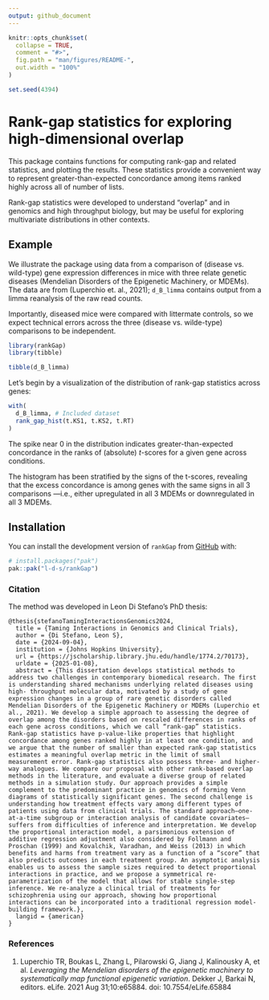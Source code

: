 ```yaml
---
output: github_document
---
```


<!-- README.md is generated from README.Rmd. Please edit that file -->

```r
knitr::opts_chunk$set(
  collapse = TRUE,
  comment = "#>",
  fig.path = "man/figures/README-",
  out.width = "100%"
)

set.seed(4394)
```

# Rank-gap statistics for exploring high-dimensional overlap

<!-- badges: start -->
<!-- badges: end -->

This package contains functions for computing rank-gap and related statistics,
and plotting the results. These statistics provide a convenient way to
represent greater-than-expected concordance among items ranked highly across
all of number of lists.

Rank-gap statistics were developed to understand "overlap" and in genomics and
high throughput biology, but may be useful for exploring multivariate
distributions in other contexts.


## Example

We illustrate the package using data from a comparison of (disease vs.
wild-type) gene expression differences in mice with three relate genetic
diseases (Mendelian Disorders of the Epigenetic Machinery, or MDEMs). The data
are from (Luperchio et. al., 2021); `d_B_limma` contains output from a limma
reanalysis of the raw read counts.

Importantly, diseased mice were compared with littermate controls, so we expect
technical errors across the three (disease vs. wilde-type) comparisons to be
independent.

```r
library(rankGap)
library(tibble)

tibble(d_B_limma)
```

Let's begin by a visualization of the distribution of rank-gap statistics across
genes:

```r
with(
  d_B_limma, # Included dataset
  rank_gap_hist(t.KS1, t.KS2, t.RT)
)
```

The spike near 0 in the distribution indicates greater-than-expected concordance
in the ranks of (absolute) *t*-scores for a given gene across conditions.

The histogram has been stratified by the signs of the t-scores, revealing that
the excess concordance is among genes with the same signs in all 3 comparisons
—i.e., either upregulated in all 3 MDEMs or downregulated in all 3 MDEMs.


## Installation

You can install the development version of `rankGap` from
[GitHub](https://github.com/) with:

``` r
# install.packages("pak")
pak::pak("l-d-s/rankGap")
```

### Citation

The method was developed in Leon Di Stefano's PhD thesis:

```
@thesis{stefanoTamingInteractionsGenomics2024,
  title = {Taming Interactions in Genomics and Clinical Trials},
  author = {Di Stefano, Leon S},
  date = {2024-09-04},
  institution = {Johns Hopkins University},
  url = {https://jscholarship.library.jhu.edu/handle/1774.2/70173},
  urldate = {2025-01-08},
  abstract = {This dissertation develops statistical methods to address two challenges in contemporary biomedical research. The first is understanding shared mechanisms underlying related diseases using high- throughput molecular data, motivated by a study of gene expression changes in a group of rare genetic disorders called Mendelian Disorders of the Epigenetic Machinery or MDEMs (Luperchio et al., 2021). We develop a simple approach to assessing the degree of overlap among the disorders based on rescaled differences in ranks of each gene across conditions, which we call “rank-gap” statistics. Rank-gap statistics have p-value-like properties that highlight concordance among genes ranked highly in at least one condition, and we argue that the number of smaller than expected rank-gap statistics estimates a meaningful overlap metric in the limit of small measurement error. Rank-gap statistics also possess three- and higher-way analogues. We compare our proposal with other rank-based overlap methods in the literature, and evaluate a diverse group of related methods in a simulation study. Our approach provides a simple complement to the predominant practice in genomics of forming Venn diagrams of statistically significant genes. The second challenge is understanding how treatment effects vary among different types of patients using data from clinical trials. The standard approach—one-at-a-time subgroup or interaction analysis of candidate covariates—suffers from difficulties of inference and interpretation. We develop the proportional interaction model, a parsimonious extension of additive regression adjustment also considered by Follmann and Proschan (1999) and Kovalchik, Varadhan, and Weiss (2013) in which benefits and harms from treatment vary as a function of a “score” that also predicts outcomes in each treatment group. An asymptotic analysis enables us to assess the sample sizes required to detect proportional interactions in practice, and we propose a symmetrical re-parametrization of the model that allows for stable single-step inference. We re-analyze a clinical trial of treatments for schizophrenia using our approach, showing how proportional interactions can be incorporated into a traditional regression model-building framework.},
  langid = {american}
}
```

### References

1. Luperchio TR, Boukas L, Zhang L, Pilarowski G, Jiang J, Kalinousky A, et al.
*Leveraging the Mendelian disorders of the epigenetic machinery to
systematically map functional epigenetic variation*. Dekker J, Barkai N,
editors. eLife. 2021 Aug 31;10:e65884. doi: 10.7554/eLife.65884
